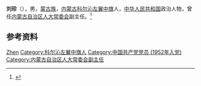 {{Otheruses|other=名为刘珍的其他人物|刘珍}}

'''刘珍'''（{{bd|1933年|12月}}），男，[[蒙古族|蒙古族]]，[[内蒙古|内蒙古]][[科尔沁左翼中旗|科尔沁左翼中旗]]人，[[中华人民共和国|中华人民共和国]]政治人物，曾任[[内蒙古自治区人大常委会|内蒙古自治区人大常委会]]副主任。<ref>{{Cite book|title=中华人民共和国职官志|author=何虎生, 李耀东, 向常福主编|publisher=中国社会出版社|year=2003|isbn=9787800883934|location=北京|pages=}}</ref>

== 参考资料 ==
{{reflist}}

{{中国人物小作品}}

{{Authority control}}
{{DEFAULTSORT:Liu刘}}
[[Category:刘姓|Zhen]]
[[Category:科尔沁左翼中旗人|Category:科尔沁左翼中旗人]]
[[Category:中国共产党党员_(1952年入党)|Category:中国共产党党员 (1952年入党)]]
[[Category:内蒙古自治区人大常委会副主任|Category:内蒙古自治区人大常委会副主任]]